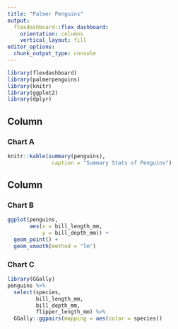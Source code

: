 ```yaml
---
title: "Palmer Penguins"
output: 
  flexdashboard::flex_dashboard:
    orientation: columns
    vertical_layout: fill
editor_options: 
  chunk_output_type: console
---
```


```r
library(flexdashboard)
library(palmerpenguins)
library(knitr)
library(ggplot2)
library(dplyr)
```

Column {data-width=650}
-----------------------------------------------------------------------

### Chart A

```r
knitr::kable(summary(penguins),
              caption = "Summary Stats of Penguins")
```

Column {data-width=350}
-----------------------------------------------------------------------

### Chart B

```r
ggplot(penguins,
       aes(x = bill_length_mm,
           y = bill_depth_mm)) +
  geom_point() +
  geom_smooth(method = "lm")
```

### Chart C

```r
library(GGally)
penguins %>%
  select(species,
         bill_length_mm,
         bill_depth_mm,
         flipper_length_mm) %>%
  GGally::ggpairs(mapping = aes(color = species))
```

